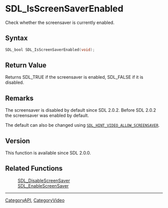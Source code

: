 = SDL_IsScreenSaverEnabled =

Check whether the screensaver is currently enabled.

== Syntax ==

<syntaxhighlight lang='c'>
SDL_bool SDL_IsScreenSaverEnabled(void);
</syntaxhighlight>

== Return Value ==

Returns SDL_TRUE if the screensaver is enabled, SDL_FALSE if it is
disabled.

== Remarks ==

The screensaver is disabled by default since SDL 2.0.2. Before SDL 2.0.2
the screensaver was enabled by default.

The default can also be changed using
<code>[[SDL_HINT_VIDEO_ALLOW_SCREENSAVER]]</code>.

== Version ==

This function is available since SDL 2.0.0.

== Related Functions ==

:[[SDL_DisableScreenSaver]]
:[[SDL_EnableScreenSaver]]

----
[[CategoryAPI]], [[CategoryVideo]]


